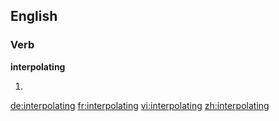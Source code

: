==English==

===Verb===
'''interpolating'''

# {{present participle of|[[interpolate]]}}

[[de:interpolating]]
[[fr:interpolating]]
[[vi:interpolating]]
[[zh:interpolating]]